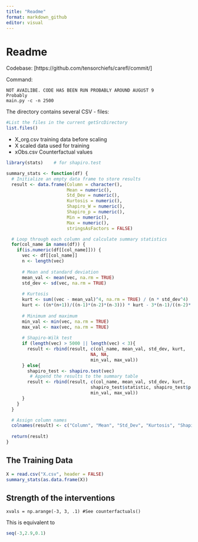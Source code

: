 ```yaml
---
title: "Readme"
format: markdown_github
editor: visual
---
```


# Readme

Codebase: \[https://github.com/tensorchiefs/carefl/commit/\]

Command:

```         
NOT AVAILIBE. CODE HAS BEEN RUN PROBABLY AROUND AUGUST 9
Probably
main.py -c -n 2500
```

The directory contains several CSV - files:

```R
#List the files in the current getSrcDirectory
list.files()
```

-   X_org.csv training data before scaling
-   X scaled data used for training
-   xObs.csv Counterfactual values

```r
library(stats)    # for shapiro.test

summary_stats <- function(df) {
  # Initialize an empty data frame to store results
  result <- data.frame(Column = character(),
                       Mean = numeric(),
                       Std_Dev = numeric(),
                       Kurtosis = numeric(),
                       Shapiro_W = numeric(),
                       Shapiro_p = numeric(),
                       Min = numeric(),
                       Max = numeric(),
                       stringsAsFactors = FALSE)

  # Loop through each column and calculate summary statistics
  for(col_name in names(df)) {
    if(is.numeric(df[[col_name]])) {
      vec <- df[[col_name]]
      n <- length(vec)
      
      # Mean and standard deviation
      mean_val <- mean(vec, na.rm = TRUE)
      std_dev <- sd(vec, na.rm = TRUE)
      
      # Kurtosis
      kurt <- sum((vec - mean_val)^4, na.rm = TRUE) / (n * std_dev^4)
      kurt <- ((n*(n+1))/((n-1)*(n-2)*(n-3))) * kurt - 3*(n-1)/((n-2)*(n-3))
      
      # Minimum and maximum
      min_val <- min(vec, na.rm = TRUE)
      max_val <- max(vec, na.rm = TRUE)
      
      # Shapiro-Wilk test
      if (length(vec) > 5000 || length(vec) < 3){
        result <- rbind(result, c(col_name, mean_val, std_dev, kurt,
                                NA, NA,
                                min_val, max_val)) 
      } else{
        shapiro_test <- shapiro.test(vec)
         # Append the results to the summary table
        result <- rbind(result, c(col_name, mean_val, std_dev, kurt,
                                shapiro_test$statistic, shapiro_test$p.value,
                                min_val, max_val))  
      }
    }
  }

  # Assign column names
  colnames(result) <- c("Column", "Mean", "Std_Dev", "Kurtosis", "Shapiro_W", "Shapiro_p", "Min", "Max")
  
  return(result)
}
```

## The Training Data

```R
X = read.csv("X.csv", header = FALSE)
summary_stats(as.data.frame(X))
```

## Strength of the interventions

```         
xvals = np.arange(-3, 3, .1) #See counterfactuals()
```

This is equivalent to

```r
seq(-3,2.9,0.1)
```
